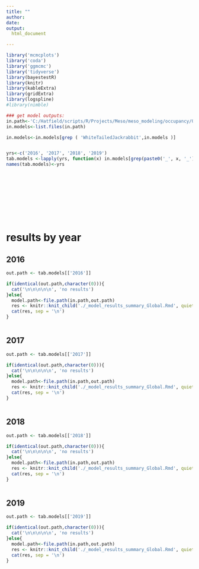 ```yaml
---
title: ""
author:
date: 
output: 
  html_document

---
```


```r

library('mcmcplots')
library('coda')
library('ggmcmc')
library('tidyverse')
library(bayestestR)
library(knitr)
library(kableExtra)
library(gridExtra)
library(logspline)
#library(nimble)

### get model outputs:
in.path<-'C:/Hatfield/scripts/R/Projects/Meso/meso_modeling/occupancy/OccEstimatesbyYear/data/out/occ_output/fm_models_out/GlobalModels'
in.models<-list.files(in.path)

in.models<-in.models[grep ( 'WhiteTailedJackrabbit',in.models )]


yrs<-c('2016', '2017', '2018', '2019')
tab.models <-lapply(yrs, function(x) in.models[grep(paste0('_', x, '_'),in.models)])
names(tab.models)<-yrs


```
<br><br><br><br><br><br><br>

# results by year {.tabset}

## 2016

```r

out.path <- tab.models[['2016']]

if(identical(out.path,character(0))){
  cat('\n\n\n\n\n', 'no results')
}else{
  model.path<-file.path(in.path,out.path)
  res <- knitr::knit_child('./_model_results_summary_Global.Rmd', quiet = TRUE)
  cat(res, sep = '\n') 
}



```

## 2017

```r

out.path <- tab.models[['2017']]

if(identical(out.path,character(0))){
  cat('\n\n\n\n\n', 'no results')
}else{
  model.path<-file.path(in.path,out.path)
  res <- knitr::knit_child('./_model_results_summary_Global.Rmd', quiet = TRUE)
  cat(res, sep = '\n') 
}



```

## 2018

```r

out.path <- tab.models[['2018']]

if(identical(out.path,character(0))){
  cat('\n\n\n\n\n', 'no results')
}else{
  model.path<-file.path(in.path,out.path)
  res <- knitr::knit_child('./_model_results_summary_Global.Rmd', quiet = TRUE)
  cat(res, sep = '\n') 
}



```

## 2019

```r

out.path <- tab.models[['2019']]

if(identical(out.path,character(0))){
  cat('\n\n\n\n\n', 'no results')
}else{
  model.path<-file.path(in.path,out.path)
  res <- knitr::knit_child('./_model_results_summary_Global.Rmd', quiet = TRUE)
  cat(res, sep = '\n') 
}



```

#


